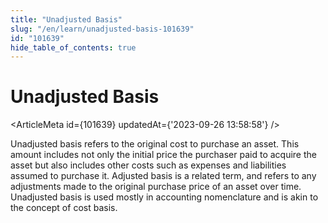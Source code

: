 ```yaml
---
title: "Unadjusted Basis"
slug: "/en/learn/unadjusted-basis-101639"
id: "101639"
hide_table_of_contents: true
---
```



# Unadjusted Basis

<ArticleMeta id={101639} updatedAt={'2023-09-26 13:58:58'} />
<div className='border-solid border-b border-t-0 my-4 border-[var(--ifm-color-gray-300)]' />

Unadjusted basis refers to the original cost to purchase an asset. This amount includes not only the initial price the purchaser paid to acquire the asset but also includes other costs such as expenses and liabilities assumed to purchase it. Adjusted basis is a related term, and refers to any adjustments made to the original purchase price of an asset over time. Unadjusted basis is used mostly in accounting nomenclature and is akin to the concept of cost basis.

